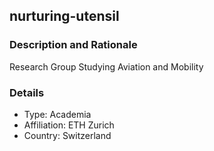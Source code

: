 ## nurturing-utensil

### Description and Rationale
Research Group Studying Aviation and Mobility

### Details

* Type: Academia
* Affiliation: ETH Zurich
* Country: Switzerland

